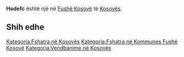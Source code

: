 {{Fshat në 
 | Emri                = Hodefc
 | EmriAlt                = 
 | NAME_SHORT_FORM=      
 | NAME_GENERIC=      
 | NAME_SORT_NAME_RO=      HODEFC
 | FULL_NAME_RO = Hodefc
 | FULL_NAME_ND_RO=Hodefc
 | SORT_NAME_RG=HODEFC
 | FULL_NAME_RG=Hodefc
 | FULL_NAME_ND_RG=Hodefc
 | SRP_NAME_SHORT_FORM=      
 | SRP_NAME_GENERIC=      
 | SRP_NAME_SORT_NAME_RO=      
 | SRP_FULL_NAME_RO = 
 | SRP_FULL_NAME_ND_RO=
 | SRP_SORT_NAME_RG=
 | SRP_FULL_NAME_RG=
 | SRP_FULL_NAME_ND_RG=
 | Emri (Rasa dhanore) = 
 | Figura              = 
 | Shteti              = Kosovo
 | Komuna              = Fushë Kosovë
 | Kodi postar         = 
 | Sipërfaqja          = 

 | Popullsia           = 

 | Regj. i popullsisë  = 
 | Dend. e popullsisë  = 
 | Faqja zyrtare       = 
 <!--- Koordinatat ----> 
 | Gjerësia            = 42.536667
 | Gjatësia            = 21.566667
 | Lartësia            = 
}}
'''Hodefc''' është një [[]] në [[Fushë Kosovë]] të [[Kosovës]].

<!-- == Gjeografia == -->
<!-- == Historia == -->
<!-- == Demografia == -->
== Shih edhe ==
{{Komuna Fushë Kosovë}}
{{Kosovo-Administrata-Cung}}

[[Kategoria:Fshatra në Kosovës]]
[[Kategoria:Fshatra në Kommunes Fushë Kosovë]]
[[Kategoria:Vendbanime në Kosovës]]